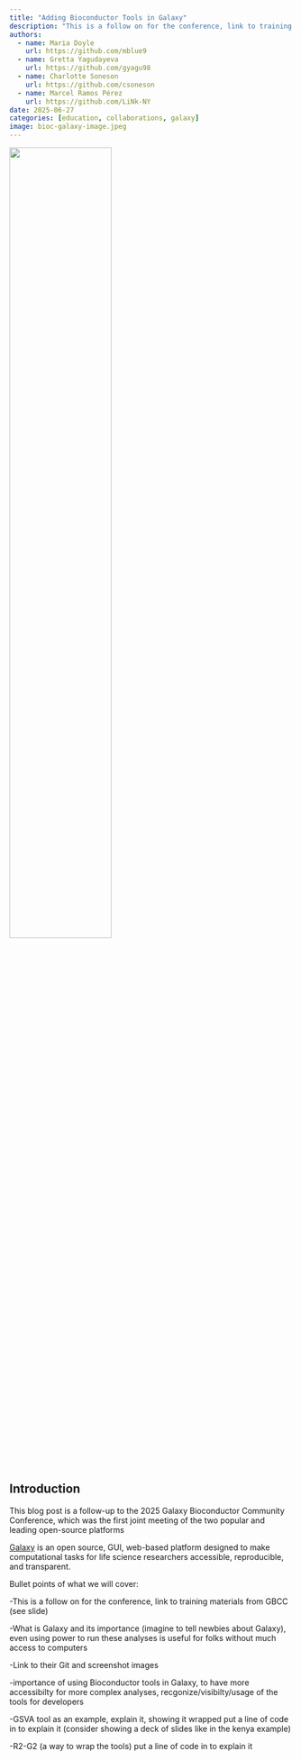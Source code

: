 ```yaml
---
title: "Adding Bioconductor Tools in Galaxy"
description: "This is a follow on for the conference, link to training materials from GBCC (see slide)"
authors:
  - name: Maria Doyle
    url: https://github.com/mblue9
  - name: Gretta Yagudayeva
    url: https://github.com/gyagu98
  - name: Charlotte Soneson
    url: https://github.com/csoneson
  - name: Marcel Ramos Pérez
    url: https://github.com/LiNk-NY
date: 2025-06-27
categories: [education, collaborations, galaxy]
image: bioc-galaxy-image.jpeg
---
```


![](bioc-galaxy-image.jpeg){fig-alt="Bioconductor and Galaxy logos" fig-align="center" width="60%"} 

## Introduction

This blog post is a follow-up to the 2025 Galaxy Bioconductor Community Conference, which was the first joint meeting of the two popular and leading open-source platforms

[Galaxy](https://usegalaxy.org/) is an open source, GUI, web-based platform designed to make computational tasks for life science researchers accessible, reproducible, and transparent.














Bullet points of what we will cover:

-This is a follow on for the conference, link to training materials from GBCC (see slide)

-What is Galaxy and its importance (imagine to tell newbies about Galaxy), even using power to run these analyses is useful for folks without much access to computers

-Link to their Git and screenshot images

-importance of using Bioconductor tools in Galaxy, to have more accessibilty for more complex analyses, recgonize/visibilty/usage of the tools for developers

-GSVA tool as an example, explain it, showing it wrapped put a line of code in to explain it (consider showing a deck of slides like in the kenya example)

-R2-G2 (a way to wrap the tools) put a line of code in to explain it

